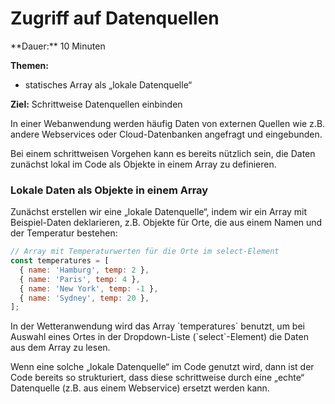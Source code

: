 
# Zugriff auf Datenquellen

<Callout>
  **Dauer:** 10 Minuten

  **Themen:**
  - statisches Array als „lokale Datenquelle“

  **Ziel:** Schrittweise Datenquellen einbinden
</Callout>

In einer Webanwendung werden häufig Daten von externen Quellen
wie z.B. andere Webservices oder Cloud-Datenbanken angefragt und
eingebunden. 

Bei einem schrittweisen Vorgehen kann es bereits
nützlich sein, die Daten zunächst lokal im Code als 
Objekte in einem Array zu definieren.

### Lokale Daten als Objekte in einem Array

Zunächst erstellen wir eine „lokale Datenquelle“, indem
wir ein Array mit Beispiel-Daten deklarieren, z.B. Objekte 
für Orte, die aus einem Namen und der Temperatur bestehen:

```javascript
// Array mit Temperaturwerten für die Orte im select-Element
const temperatures = [
  { name: 'Hamburg', temp: 2 },
  { name: 'Paris', temp: 4 },
  { name: 'New York', temp: -1 },
  { name: 'Sydney', temp: 20 },
];
```

<Callout type="info" emoji="👨🏻‍💻">
In der Wetteranwendung wird das Array `temperatures` benutzt,
um bei Auswahl eines Ortes in der Dropdown-Liste (`select`-Element) 
die Daten aus dem Array zu lesen.
</Callout>

Wenn eine solche „lokale Datenquelle“ im Code genutzt wird, dann
ist der Code bereits so strukturiert, dass  diese schrittweise 
durch eine „echte“ Datenquelle (z.B. aus einem Webservice) ersetzt werden kann.


